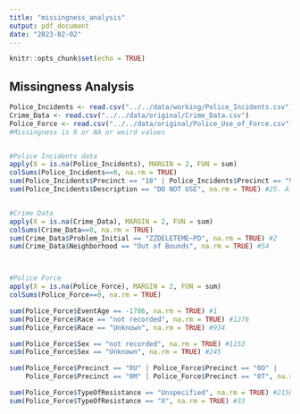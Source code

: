 ```yaml
---
title: "missingness_analysis"
output: pdf_document
date: "2023-02-02"
---
```


```r
knitr::opts_chunk$set(echo = TRUE)
```

## Missingness Analysis

```r
Police_Incidents <- read.csv("../../data/working/Police_Incidents.csv")
Crime_Data <- read.csv("../../data/original/Crime_Data.csv")
Police_Force <- read.csv("../../data/original/Police_Use_of_Force.csv")
#Missingness is 0 or NA or weird values


#Police Incidents data
apply(X = is.na(Police_Incidents), MARGIN = 2, FUN = sum)
colSums(Police_Incidents==0, na.rm = TRUE)
sum(Police_Incidents$Precinct == "18" | Police_Incidents$Precinct == "99", na.rm = TRUE) #427
sum(Police_Incidents$Description == "DO NOT USE", na.rm = TRUE) #25. All of them are PKGTHEFT, making an NA UCRCode


#Crime Data
apply(X = is.na(Crime_Data), MARGIN = 2, FUN = sum)
colSums(Crime_Data==0, na.rm = TRUE)
sum(Crime_Data$Problem_Initial == "ZZDELETEME~PD", na.rm = TRUE) #2
sum(Crime_Data$Neighborhood == "Out of Bounds", na.rm = TRUE) #54



#Police Force
apply(X = is.na(Police_Force), MARGIN = 2, FUN = sum)
colSums(Police_Force==0, na.rm = TRUE)

sum(Police_Force$EventAge == -1786, na.rm = TRUE) #1
sum(Police_Force$Race == "not recorded", na.rm = TRUE) #1276
sum(Police_Force$Race == "Unknown", na.rm = TRUE) #934

sum(Police_Force$Sex == "not recorded", na.rm = TRUE) #1153
sum(Police_Force$Sex == "Unknown", na.rm = TRUE) #245

sum(Police_Force$Precinct == "0U" | Police_Force$Precinct == "0O" | 
    Police_Force$Precinct == "0M" | Police_Force$Precinct == "0T", na.rm = TRUE) #121

sum(Police_Force$TypeOfResistance == "Unspecified", na.rm = TRUE) #2158
sum(Police_Force$TypeOfResistance == "X", na.rm = TRUE) #33
```


